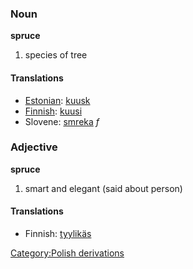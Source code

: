 {{wikipedia}}
===Noun===
'''spruce'''
#species of tree

====Translations====
*[[Estonian]]: [[kuusk]]
*[[Finnish]]: [[kuusi]]
*Slovene: [[smreka]] ''f''

===Adjective===
'''spruce'''
#smart and elegant (said about person)

====Translations====
*Finnish: [[tyylikäs]]
[[Category:Polish derivations]]